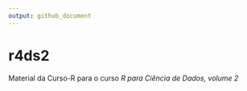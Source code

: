 ```yaml
---
output: github_document
---
```


# r4ds2

Material da Curso-R para o curso *R para Ciência de Dados, volume 2*





